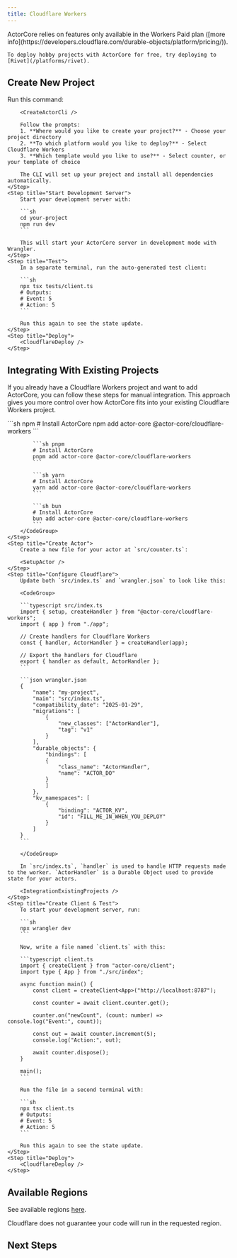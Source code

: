 ```yaml
---
title: Cloudflare Workers
---
```



<Note>
	ActorCore relies on features only available in the Workers Paid plan ([more info](https://developers.cloudflare.com/durable-objects/platform/pricing/)).

	To deploy hobby projects with ActorCore for free, try deploying to [Rivet](/platforms/rivet).
</Note>

<MvpWarning />

## Create New Project

<Steps>
	<Step title="Create Project with CLI">
		Run this command:

		<CreateActorCli />

		Follow the prompts:
		1. **Where would you like to create your project?** - Choose your project directory
		2. **To which platform would you like to deploy?** - Select Cloudflare Workers
		3. **Which template would you like to use?** - Select counter, or your template of choice

		The CLI will set up your project and install all dependencies automatically.
	</Step>
	<Step title="Start Development Server">
		Start your development server with:

		```sh
		cd your-project
		npm run dev
		```

		This will start your ActorCore server in development mode with Wrangler.
	</Step>
	<Step title="Test">
		In a separate terminal, run the auto-generated test client:

		```sh
		npx tsx tests/client.ts
		# Outputs:
		# Event: 5
		# Action: 5
		```

		Run this again to see the state update.
	</Step>
	<Step title="Deploy">
		<CloudflareDeploy />
	</Step>
</Steps>

## Integrating With Existing Projects

If you already have a Cloudflare Workers project and want to add ActorCore, you can follow these steps for manual integration. This approach gives you more control over how ActorCore fits into your existing Cloudflare Workers project.

<Steps>
	<Step title="Install Packages">
		<CodeGroup>
			```sh npm
			# Install ActorCore
			npm add actor-core @actor-core/cloudflare-workers
			```

			```sh pnpm
			# Install ActorCore
			pnpm add actor-core @actor-core/cloudflare-workers
			```

			```sh yarn
			# Install ActorCore
			yarn add actor-core @actor-core/cloudflare-workers
			```

			```sh bun
			# Install ActorCore
			bun add actor-core @actor-core/cloudflare-workers
			```
		</CodeGroup>
	</Step>
	<Step title="Create Actor">
		Create a new file for your actor at `src/counter.ts`:

		<SetupActor />
	</Step>
	<Step title="Configure Cloudflare">
		Update both `src/index.ts` and `wrangler.json` to look like this:

		<CodeGroup>

		```typescript src/index.ts
		import { setup, createHandler } from "@actor-core/cloudflare-workers";
		import { app } from "./app";

		// Create handlers for Cloudflare Workers
		const { handler, ActorHandler } = createHandler(app);

		// Export the handlers for Cloudflare
		export { handler as default, ActorHandler };
		```

		```json wrangler.json
		{
			"name": "my-project",
			"main": "src/index.ts",
			"compatibility_date": "2025-01-29",
			"migrations": [
				{
					"new_classes": ["ActorHandler"],
					"tag": "v1"
				}
			],
			"durable_objects": {
				"bindings": [
				{
					"class_name": "ActorHandler",
					"name": "ACTOR_DO"
				}
				]
			},
			"kv_namespaces": [
				{
					"binding": "ACTOR_KV",
					"id": "FILL_ME_IN_WHEN_YOU_DEPLOY"
				}
			]
		}
		```

		</CodeGroup>

		In `src/index.ts`, `handler` is used to handle HTTP requests made to the worker. `ActorHandler` is a Durable Object used to provide state for your actors.

		<IntegrationExistingProjects />
	</Step>
	<Step title="Create Client & Test">
		To start your development server, run:

		```sh
		npx wrangler dev
		```

		Now, write a file named `client.ts` with this:

		```typescript client.ts
		import { createClient } from "actor-core/client";
		import type { App } from "./src/index";

		async function main() {
			const client = createClient<App>("http://localhost:8787");

			const counter = await client.counter.get();

			counter.on("newCount", (count: number) => console.log("Event:", count));

			const out = await counter.increment(5);
			console.log("Action:", out);

			await counter.dispose();
		}

		main();
		```

		Run the file in a second terminal with:

		```sh
		npx tsx client.ts
		# Outputs:
		# Event: 5
		# Action: 5
		```
		
		Run this again to see the state update.
	</Step>
	<Step title="Deploy">
		<CloudflareDeploy />
	</Step>
</Steps>

## Available Regions

See available regions [here](https://developers.cloudflare.com/durable-objects/reference/data-location/#supported-locations-1).

Cloudflare does not guarantee your code will run in the requested region.

## Next Steps

<SetupNextSteps />
